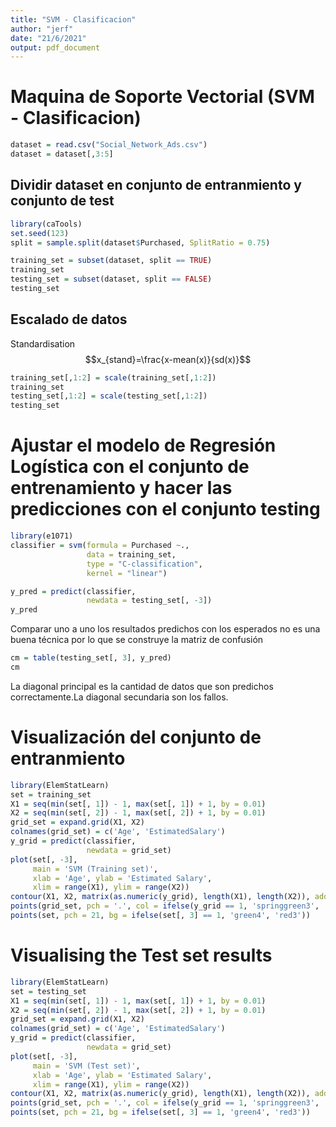 ```yaml
---
title: "SVM - Clasificacion"
author: "jerf"
date: "21/6/2021"
output: pdf_document
---
```


# Maquina de Soporte Vectorial (SVM - Clasificacion)


```r
dataset = read.csv("Social_Network_Ads.csv")
dataset = dataset[,3:5]
```




## Dividir dataset en conjunto de entranmiento y conjunto de test

```r
library(caTools)
set.seed(123)
split = sample.split(dataset$Purchased, SplitRatio = 0.75)
```



```r
training_set = subset(dataset, split == TRUE)
training_set
testing_set = subset(dataset, split == FALSE)
testing_set
```



## Escalado de datos

Standardisation $$x_{stand}=\frac{x-mean(x)}{sd(x)}$$

```r
training_set[,1:2] = scale(training_set[,1:2])
training_set
testing_set[,1:2] = scale(testing_set[,1:2])
testing_set
```

# Ajustar el modelo de Regresión Logística con el conjunto de entrenamiento y hacer las predicciones con el conjunto testing

```r
library(e1071)
classifier = svm(formula = Purchased ~.,
                 data = training_set,
                 type = "C-classification",
                 kernel = "linear")
```





```r
y_pred = predict(classifier,
                 newdata = testing_set[, -3])
y_pred
```



Comparar uno a uno los resultados predichos con los esperados no es una buena técnica por lo que se construye la matriz de confusión

```r
cm = table(testing_set[, 3], y_pred)
cm
```

La diagonal principal es la cantidad de datos que son predichos correctamente.La diagonal secundaria son los fallos. 

# Visualización del conjunto de entranmiento

```r
library(ElemStatLearn)
set = training_set
X1 = seq(min(set[, 1]) - 1, max(set[, 1]) + 1, by = 0.01)
X2 = seq(min(set[, 2]) - 1, max(set[, 2]) + 1, by = 0.01)
grid_set = expand.grid(X1, X2)
colnames(grid_set) = c('Age', 'EstimatedSalary')
y_grid = predict(classifier,
                 newdata = grid_set)
plot(set[, -3],
     main = 'SVM (Training set)',
     xlab = 'Age', ylab = 'Estimated Salary',
     xlim = range(X1), ylim = range(X2))
contour(X1, X2, matrix(as.numeric(y_grid), length(X1), length(X2)), add = TRUE)
points(grid_set, pch = '.', col = ifelse(y_grid == 1, 'springgreen3', 'tomato'))
points(set, pch = 21, bg = ifelse(set[, 3] == 1, 'green4', 'red3'))

```


# Visualising the Test set results

```r
library(ElemStatLearn)
set = testing_set
X1 = seq(min(set[, 1]) - 1, max(set[, 1]) + 1, by = 0.01)
X2 = seq(min(set[, 2]) - 1, max(set[, 2]) + 1, by = 0.01)
grid_set = expand.grid(X1, X2)
colnames(grid_set) = c('Age', 'EstimatedSalary')
y_grid = predict(classifier,
                 newdata = grid_set)
plot(set[, -3],
     main = 'SVM (Test set)',
     xlab = 'Age', ylab = 'Estimated Salary',
     xlim = range(X1), ylim = range(X2))
contour(X1, X2, matrix(as.numeric(y_grid), length(X1), length(X2)), add = TRUE)
points(grid_set, pch = '.', col = ifelse(y_grid == 1, 'springgreen3', 'tomato'))
points(set, pch = 21, bg = ifelse(set[, 3] == 1, 'green4', 'red3'))
```

